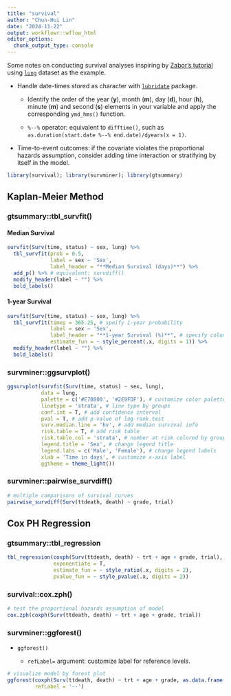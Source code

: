 ```yaml
---
title: "survival"
author: "Chun-Hui Lin"
date: "2024-11-22"
output: workflowr::wflow_html
editor_options:
  chunk_output_type: console
---
```


Some notes on conducting survival analyses inspiring by [Zabor's tutorial](https://www.emilyzabor.com/tutorials/survival_analysis_in_r_tutorial.html) using [`lung`](https://rdrr.io/cran/survival/man/lung.html) dataset as the example.

* Handle date-times stored as character with [`lubridate`](https://lubridate.tidyverse.org/) package.

  * Identify the order of the year (**y**), month (**m**), day (**d**), hour (**h**),
minute (**m**) and second (**s**) elements in your variable and apply the corresponding `ymd_hms()` function.

  * `%--%` operator: equivalent to `difftime()`, such as `as.duration(start.date %--% end.date)/dyears(x = 1)`.
  
* Time-to-event outcomes: if the covariate violates the proportional hazards assumption, consider adding time interaction or stratifying by itself in the model.

```r
library(survival); library(survminer); library(gtsummary)
```

## Kaplan-Meier Method

### gtsummary::tbl_survfit()

#### Median Survival

```r
survfit(Surv(time, status) ~ sex, lung) %>%
  tbl_survfit(prob = 0.5,
              label = sex ~ 'Sex',
              label_header = "**Median Survival (days)**") %>%
  add_p() %>% # equivalent: survdiff()
  modify_header(label ~ "") %>%
  bold_labels()
```


#### 1-year Survival

```r
survfit(Surv(time, status) ~ sex, lung) %>%
  tbl_survfit(times = 365.25, # speify 1-year probability
              label = sex ~ 'Sex',
              label_header = "**1-year Survival (%)**", # specify column label
              estimate_fun = ~ style_percent(.x, digits = 1)) %>%
  modify_header(label ~ "") %>%
  bold_labels()
```

### survminer::ggsurvplot()

```r
ggsurvplot(survfit(Surv(time, status) ~ sex, lung), 
           data = lung,
           palette = c('#E7B800', '#2E9FDF'), # customize color palettes
           linetype = 'strata', # line type by groups
           conf.int = T, # add confidence interval
           pval = T, # add p-value of log-rank test
           surv.median.line = 'hv', # add median survival info
           risk.table = T, # add risk table
           risk.table.col = 'strata', # number at risk colored by groups
           legend.title = 'Sex', # change legend title
           legend.labs = c('Male', 'Female'), # change legend labels
           xlab = 'Time in days', # customize x-axis label
           ggtheme = theme_light())
```

### survminer::pairwise_survdiff()

```r
# multiple comparisons of survival curves
pairwise_survdiff(Surv(ttdeath, death) ~ grade, trial)
```

## Cox PH Regression

### gtsummary::tbl_regression

```r
tbl_regression(coxph(Surv(ttdeath, death) ~ trt + age + grade, trial),
               exponentiate = T,
               estimate_fun = ~ style_ratio(.x, digits = 2),
               pvalue_fun = ~ style_pvalue(.x, digits = 2))
```

### survival::cox.zph()

```r
# test the proportional hazards assumption of model
cox.zph(coxph(Surv(ttdeath, death) ~ trt + age + grade, trial))
```

### survminer::ggforest()

* `ggforest()`

  * `refLabel=` argument: customize label for reference levels.

```r
# visualize model by forest plot
ggforest(coxph(Surv(ttdeath, death) ~ trt + age + grade, as.data.frame(trial)),
         refLabel = '--')
```
